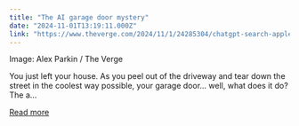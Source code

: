 ```yaml
---
title: "The AI garage door mystery"
date: "2024-11-01T13:19:11.000Z"
link: "https://www.theverge.com/2024/11/1/24285304/chatgpt-search-apple-mac-mini-smart-home-vergecast"
---
```


Image: Alex Parkin / The Verge
    

  
You just left your house. As you peel out of the driveway and tear down the street in the coolest way possible, your garage door... well, what does it do? The a...

[Read more](https://www.theverge.com/2024/11/1/24285304/chatgpt-search-apple-mac-mini-smart-home-vergecast)
